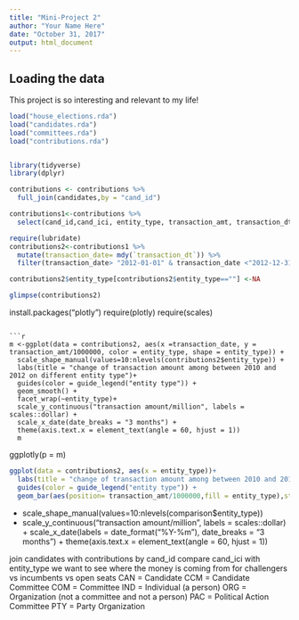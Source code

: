 ```yaml
---
title: "Mini-Project 2"
author: "Your Name Here"
date: "October 31, 2017"
output: html_document
---
```



## Loading the data

This project is so interesting and relevant to my life!

```r
load("house_elections.rda")
load("candidates.rda")
load("committees.rda")
load("contributions.rda")


library(tidyverse)
library(dplyr)

contributions <- contributions %>%
  full_join(candidates,by = "cand_id")

contributions1<-contributions %>% 
  select(cand_id,cand_ici, entity_type, transaction_amt, transaction_dt)

require(lubridate)
contributions2<-contributions1 %>%
  mutate(transaction_date= mdy(`transaction_dt`)) %>%
  filter(transaction_date> "2012-01-01" & transaction_date <"2012-12-31")

contributions2$entity_type[contributions2$entity_type==""] <-NA

glimpse(contributions2)
```
install.packages("plotly")
require(plotly)
require(scales)
```

```r
m <-ggplot(data = contributions2, aes(x =transaction_date, y = transaction_amt/1000000, color = entity_type, shape = entity_type)) +  
  scale_shape_manual(values=10:nlevels(contributions2$entity_type)) + 
  labs(title = "change of transaction amount among between 2010 and 2012 on different entity type")+
  guides(color = guide_legend("entity type")) +
  geom_smooth() +
  facet_wrap(~entity_type)+
  scale_y_continuous("transaction amount/million", labels = scales::dollar) +
  scale_x_date(date_breaks = "3 months") + 
  theme(axis.text.x = element_text(angle = 60, hjust = 1))
  m
```
ggplotly(p = m)


```r
ggplot(data = contributions2, aes(x = entity_type))+ 
  labs(title = "change of transaction amount among between 2010 and 2012 on different entity type")+
  guides(color = guide_legend("entity type")) +
  geom_bar(aes(position= transaction_amt/1000000,fill = entity_type),stats="identity")
```
 +  
  scale_shape_manual(values=10:nlevels(comparison$entity_type)) 
 +
  scale_y_continuous("transaction amount/million", labels = scales::dollar) +
  scale_x_date(labels =  date_format("%Y-%m"), date_breaks = "3 months") + 
  theme(axis.text.x = element_text(angle = 60, hjust = 1))





join candidates with contributions by cand_id
compare cand_ici with entity_type
we want to see where the money is coming from for challengers vs incumbents vs open seats CAN = Candidate
CCM = Candidate Committee
COM = Committee
IND = Individual (a person)
ORG = Organization (not a committee and not a person)
PAC = Political Action Committee
PTY = Party Organization


